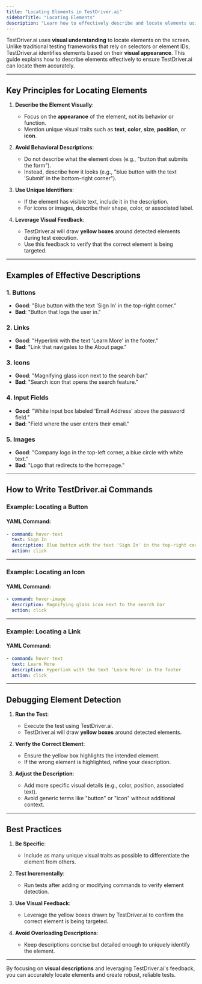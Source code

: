 ```yaml
---
title: "Locating Elements in TestDriver.ai"
sidebarTitle: "Locating Elements"
description: "Learn how to effectively describe and locate elements using TestDriver.ai's visual understanding capabilities."
---
```


TestDriver.ai uses **visual understanding** to locate elements on the screen. Unlike traditional testing frameworks that rely on selectors or element IDs, TestDriver.ai identifies elements based on their **visual appearance**. This guide explains how to describe elements effectively to ensure TestDriver.ai can locate them accurately.

---

## Key Principles for Locating Elements

1. **Describe the Element Visually**:
   - Focus on the **appearance** of the element, not its behavior or function.
   - Mention unique visual traits such as **text**, **color**, **size**, **position**, or **icon**.

2. **Avoid Behavioral Descriptions**:
   - Do not describe what the element does (e.g., "button that submits the form").
   - Instead, describe how it looks (e.g., "blue button with the text 'Submit' in the bottom-right corner").

3. **Use Unique Identifiers**:
   - If the element has visible text, include it in the description.
   - For icons or images, describe their shape, color, or associated label.

4. **Leverage Visual Feedback**:
   - TestDriver.ai will draw **yellow boxes** around detected elements during test execution.
   - Use this feedback to verify that the correct element is being targeted.

---

## Examples of Effective Descriptions

### 1. Buttons
- **Good**: "Blue button with the text 'Sign In' in the top-right corner."
- **Bad**: "Button that logs the user in."

### 2. Links
- **Good**: "Hyperlink with the text 'Learn More' in the footer."
- **Bad**: "Link that navigates to the About page."

### 3. Icons
- **Good**: "Magnifying glass icon next to the search bar."
- **Bad**: "Search icon that opens the search feature."

### 4. Input Fields
- **Good**: "White input box labeled 'Email Address' above the password field."
- **Bad**: "Field where the user enters their email."

### 5. Images
- **Good**: "Company logo in the top-left corner, a blue circle with white text."
- **Bad**: "Logo that redirects to the homepage."

---

## How to Write TestDriver.ai Commands

### Example: Locating a Button

#### YAML Command:

```yaml
- command: hover-text
  text: Sign In
  description: Blue button with the text 'Sign In' in the top-right corner
  action: click


```


---

### Example: Locating an Icon

#### YAML Command:

```yaml
- command: hover-image
  description: Magnifying glass icon next to the search bar
  action: click


```


---

### Example: Locating a Link

#### YAML Command:

```yaml
- command: hover-text
  text: Learn More
  description: Hyperlink with the text 'Learn More' in the footer
  action: click


```


---

## Debugging Element Detection

1. **Run the Test**:
   - Execute the test using TestDriver.ai.
   - TestDriver.ai will draw **yellow boxes** around detected elements.

2. **Verify the Correct Element**:
   - Ensure the yellow box highlights the intended element.
   - If the wrong element is highlighted, refine your description.

3. **Adjust the Description**:
   - Add more specific visual details (e.g., color, position, associated text).
   - Avoid generic terms like "button" or "icon" without additional context.

---

## Best Practices

1. **Be Specific**:
   - Include as many unique visual traits as possible to differentiate the element from others.

2. **Test Incrementally**:
   - Run tests after adding or modifying commands to verify element detection.

3. **Use Visual Feedback**:
   - Leverage the yellow boxes drawn by TestDriver.ai to confirm the correct element is being targeted.

4. **Avoid Overloading Descriptions**:
   - Keep descriptions concise but detailed enough to uniquely identify the element.

---

By focusing on **visual descriptions** and leveraging TestDriver.ai's feedback, you can accurately locate elements and create robust, reliable tests.
